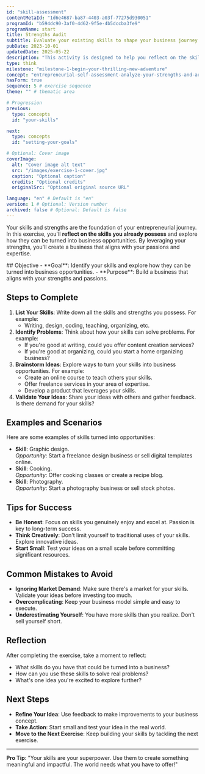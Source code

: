 ```yaml
---
id: "skill-assessment" 
contentMetaId: "1d6e4687-ba87-4403-a03f-77275d930051" 
programId: "b594dc90-3af0-4d62-9f5e-4b5dccba3fe9" 
programName: start
title: Strengths Audit
subtitle: Evaluate your existing skills to shape your business journey.
pubDate: 2023-10-01 
updatedDate: 2025-05-22 
description: "This activity is designed to help you reflect on the skills and strengths you already possess from your education, training and experience."
type: think
milestone: "milestone-1-begin-your-thrilling-new-adventure" 
concept: "entrepreneurial-self-assessment-analyze-your-strengths-and-areas-to-improve" 
hasForm: true
sequence: 5 # exercise sequence
theme: "" # thematic area

# Progression
previous:
  type: concepts				 
  id: "your-skills" 

next:
  type: concepts			
  id: "setting-your-goals" 

# Optional: Cover image
coverImage:
  alt: "Cover image alt text"
  src: "/images/exercise-1-cover.jpg" 
  caption: "Optional caption"
  credits: "Optional credits"
  originalSrc: "Optional original source URL"

language: "en" # Default is "en"
version: 1 # Optional: Version number
archived: false # Optional: Default is false
---
```




Your skills and strengths are the foundation of your entrepreneurial journey. In this exercise, you'll **reflect on the skills you already possess** and explore how they can be turned into business opportunities. By leveraging your strengths, you'll create a business that aligns with your passions and expertise.

<ContentModal client:load buttonText="Read Instructions">
## Objective
- **Goal**: Identify your skills and explore how they can be turned into business opportunities.
- **Purpose**: Build a business that aligns with your strengths and passions.

## Steps to Complete
1. **List Your Skills**: Write down all the skills and strengths you possess. For example:
   - Writing, design, coding, teaching, organizing, etc.
2. **Identify Problems**: Think about how your skills can solve problems. For example:
   - If you're good at writing, could you offer content creation services?
   - If you're good at organizing, could you start a home organizing business?
3. **Brainstorm Ideas**: Explore ways to turn your skills into business opportunities. For example:
   - Create an online course to teach others your skills.
   - Offer freelance services in your area of expertise.
   - Develop a product that leverages your skills.
4. **Validate Your Ideas**: Share your ideas with others and gather feedback. Is there demand for your skills?

## Examples and Scenarios
Here are some examples of skills turned into opportunities:
- **Skill**: Graphic design.  
  *Opportunity*: Start a freelance design business or sell digital templates online.
- **Skill**: Cooking.  
  *Opportunity*: Offer cooking classes or create a recipe blog.
- **Skill**: Photography.  
  *Opportunity*: Start a photography business or sell stock photos.

## Tips for Success
- **Be Honest**: Focus on skills you genuinely enjoy and excel at. Passion is key to long-term success.
- **Think Creatively**: Don't limit yourself to traditional uses of your skills. Explore innovative ideas.
- **Start Small**: Test your ideas on a small scale before committing significant resources.

## Common Mistakes to Avoid
- **Ignoring Market Demand**: Make sure there's a market for your skills. Validate your ideas before investing too much.
- **Overcomplicating**: Keep your business model simple and easy to execute.
- **Underestimating Yourself**: You have more skills than you realize. Don't sell yourself short.

## Reflection
After completing the exercise, take a moment to reflect:
- What skills do you have that could be turned into a business?
- How can you use these skills to solve real problems?
- What's one idea you're excited to explore further?

## Next Steps
- **Refine Your Idea**: Use feedback to make improvements to your business concept.
- **Take Action**: Start small and test your idea in the real world.
- **Move to the Next Exercise**: Keep building your skills by tackling the next exercise.

---

**Pro Tip**: "Your skills are your superpower. Use them to create something meaningful and impactful. The world needs what you have to offer!"
</ContentModal>

<SkillForm contentMetaId="1d6e4687-ba87-4403-a03f-77275d930051" client:load />
